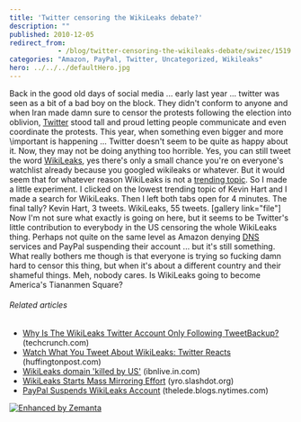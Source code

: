 ```yaml
---
title: 'Twitter censoring the WikiLeaks debate?'
description: ""
published: 2010-12-05
redirect_from: 
            - /blog/twitter-censoring-the-wikileaks-debate/swizec/1519
categories: "Amazon, PayPal, Twitter, Uncategorized, Wikileaks"
hero: ../../../defaultHero.jpg
---
```

Back in the good old days of social media ... early last year ... twitter was seen as a bit of a bad boy on the block. They didn't conform to anyone and when Iran made damn sure to censor the protests following the election into oblivion, [Twitter](http://en.wikipedia.org/wiki/Twitter "Twitter") stood tall and proud letting people communicate and even coordinate the protests. This year, when something even bigger and more \\important is happening ... Twitter doesn't seem to be quite as happy about it. Now, they may not be doing anything too horrible. Yes, you can still tweet the word [WikiLeaks](http://en.wikipedia.org/wiki/Wikileaks "Wikileaks"), yes there's only a small chance you're on everyone's watchlist already because you googled wikileaks or whatever. But it would seem that for whatever reason WikiLeaks is not a [trending topic](http://en.wikipedia.org/wiki/Trending_topic "Trending topic"). So I made a little experiment. I clicked on the lowest trending topic of Kevin Hart and I made a search for WikiLeaks. Then I left both tabs open for 4 minutes. The final tally? Kevin Hart, 3 tweets. WikiLeaks, 55 tweets. \[gallery link="file"] Now I'm not sure what exactly is going on here, but it seems to be Twitter's little contribution to everybody in the US censoring the whole WikiLeaks thing. Perhaps not quite on the same level as Amazon denying [DNS](http://en.wikipedia.org/wiki/Domain_Name_System "Domain Name System") services and PayPal suspending their account ... but it's still something. What really bothers me though is that everyone is trying so fucking damn hard to censor this thing, but when it's about a different country and their shameful things. Meh, nobody cares. Is WikiLeaks going to become America's Tiananmen Square?

###### Related articles

- [Why Is The WikiLeaks Twitter Account Only Following TweetBackup?](http://techcrunch.com/2010/12/05/wikileaks-twitter-twikileaks/) (techcrunch.com)
- [Watch What You Tweet About WikiLeaks: Twitter Reacts](http://www.huffingtonpost.com/2010/12/04/watch-what-you-tweet-abou_n_792085.html) (huffingtonpost.com)
- [WikiLeaks domain 'killed by US'](http://ibnlive.in.com/news/wikileaks-domain-killed-by-us/136407-11.html?from=tn) (ibnlive.in.com)
- [WikiLeaks Starts Mass Mirroring Effort](http://yro.slashdot.org/story/10/12/04/229233/WikiLeaks-Starts-Mass-Mirroring-Effort) (yro.slashdot.org)
- [PayPal Suspends WikiLeaks Account](http://r.zemanta.com/?u=http%3A//thelede.blogs.nytimes.com/2010/12/04/paypal-suspends-wikileaks-account/&a=29713202&rid=23f18b51-292f-4c0d-b886-95fe8293df66&e=244331d7785c842ed75b6af880961744) (thelede.blogs.nytimes.com)

[![Enhanced by Zemanta](http://img.zemanta.com/zemified_e.png?x-id=23f18b51-292f-4c0d-b886-95fe8293df66)](http://www.zemanta.com/ "Enhanced by Zemanta")